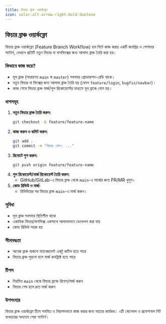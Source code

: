 ```yaml
---
title: ফিচার ব্রাঞ্চ ওয়ার্কফ্লো
icon: solar:alt-arrow-right-bold-duotone
---
```


## ফিচার ব্রাঞ্চ ওয়ার্কফ্লো

ফিচার ব্রাঞ্চ ওয়ার্কফ্লো (Feature Branch Workflow) হল গিটে কাজ করার একটি জনপ্রিয় ও পেশাদার প্যাটার্ন, যেখানে প্রতিটি নতুন ফিচার বা বাগফিক্সের জন্য আলাদা ব্রাঞ্চ তৈরি করা হয়।

### কিভাবে কাজ করে?
- মূল ব্রাঞ্চ (সাধারণত `main` বা `master`) সবসময় প্রোডাকশন-রেডি থাকে।
- নতুন ফিচার বা ফিক্সের জন্য আলাদা ব্রাঞ্চ তৈরি হয় (যেমন `feature/login`, `bugfix/navbar`)।
- কাজ শেষে ফিচার ব্রাঞ্চ মার্জ/পুল রিকোয়েস্টের মাধ্যমে মূল ব্রাঞ্চে যোগ হয়।

### ধাপসমূহ
1. **নতুন ফিচার ব্রাঞ্চ তৈরি করুন:**
   ```bash
   git checkout -b feature/feature-name
   ```
2. **কাজ করুন ও কমিট করুন:**
   ```bash
   git add .
   git commit -m "ফিচার যোগ: ..."
   ```
3. **রিমোটে পুশ করুন:**
   ```bash
   git push origin feature/feature-name
   ```
4. **পুল রিকোয়েস্ট/মার্জ রিকোয়েস্ট তৈরি করুন:**
   - GitHub/GitLab-এ ফিচার ব্রাঞ্চ থেকে `main`-এ মার্জের জন্য PR/MR খুলুন।
5. **কোড রিভিউ ও মার্জ:**
   - রিভিউয়ের পর ফিচার ব্রাঞ্চ `main`-এ মার্জ করুন।

### সুবিধা
- মূল ব্রাঞ্চ সবসময় স্থিতিশীল থাকে
- একাধিক ফিচার/বাগফিক্স একসাথে আলাদাভাবে ডেভেলপ করা যায়
- কোড রিভিউ সহজ হয়

### সীমাবদ্ধতা
- অনেক ব্রাঞ্চ থাকলে ম্যানেজমেন্ট একটু জটিল হতে পারে
- ফিচার ব্রাঞ্চ পুরনো হলে মার্জ কনফ্লিক্ট হতে পারে

### টিপস
- নিয়মিত `main` থেকে ফিচার ব্রাঞ্চে রিবেস/মার্জ করুন
- ফিচার শেষ হলে দ্রুত মার্জ করুন

### উপসংহার
ফিচার ব্রাঞ্চ ওয়ার্কফ্লো টিমে সমন্বিত ও নিরাপদভাবে কাজ করার জন্য অত্যন্ত কার্যকর। এটি স্কেলেবল ও প্রফেশনাল গিট ব্যবহারের অন্যতম সেরা প্যাটার্ন।

